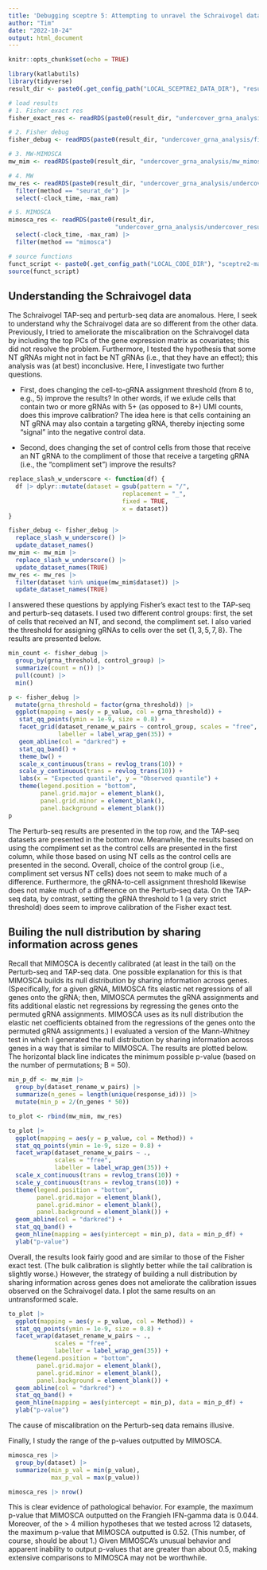 ```yaml
---
title: 'Debugging sceptre 5: Attempting to unravel the Schraivogel data'
author: "Tim"
date: "2022-10-24"
output: html_document
---
```


```r
knitr::opts_chunk$set(echo = TRUE)
```

```r
library(katlabutils)
library(tidyverse)
result_dir <- paste0(.get_config_path("LOCAL_SCEPTRE2_DATA_DIR"), "results/")

# load results
# 1. Fisher exact res
fisher_exact_res <- readRDS(paste0(result_dir, "undercover_grna_analysis/fisher_exact_1.rds"))

# 2. Fisher debug
fisher_debug <- readRDS(paste0(result_dir, "undercover_grna_analysis/fisher_debug.rds"))

# 3. MW-MIMOSCA
mw_mim <- readRDS(paste0(result_dir, "undercover_grna_analysis/mw_mimosca_1.rds"))

# 4. MW
mw_res <- readRDS(paste0(result_dir, "undercover_grna_analysis/undercover_result_grp_size_1.rds")) |>
  filter(method == "seurat_de") |>
  select(-clock_time, -max_ram)

# 5. MIMOSCA
mimosca_res <- readRDS(paste0(result_dir,
                              "undercover_grna_analysis/undercover_result_grp_size_1.rds")) |>
  select(-clock_time, -max_ram) |>
  filter(method == "mimosca")

# source functions
funct_script <- paste0(.get_config_path("LOCAL_CODE_DIR"), "sceptre2-manuscript/writeups/undercover_results_eda/analyze_undercover_results_plot_functs.R")
source(funct_script)
```

## Understanding the Schraivogel data

The Schraivogel TAP-seq and perturb-seq data are anomalous. Here, I seek to understand why the Schraivogel data are so different from the other data. Previously, I tried to ameliorate the miscalibration on the Schraivogel data by including the top PCs of the gene expression matrix as covariates; this did not resolve the problem. Furthermore, I tested the hypothesis that some NT gRNAs might not in fact be NT gRNAs (i.e., that they have an effect); this analysis was (at best) inconclusive. Here, I investigate two further questions.

- First, does changing the cell-to-gRNA assignment threshold (from 8 to, e.g., 5) improve the results? In other words, if we exlude cells that contain two or more gRNAs with 5+ (as opposed to 8+) UMI counts, does this improve calibration? The idea here is that cells containing an NT gRNA may also contain a targeting gRNA, thereby injecting some "signal" into the negative control data.

- Second, does changing the set of control cells from those that receive an NT gRNA to the compliment of those that receive a targeting gRNA (i.e., the "compliment set") improve the results?

```r
replace_slash_w_underscore <- function(df) {
  df |> dplyr::mutate(dataset = gsub(pattern = "/",
                                replacement = "_",
                                fixed = TRUE,
                                x = dataset))
}

fisher_debug <- fisher_debug |>
  replace_slash_w_underscore() |>
  update_dataset_names()
mw_mim <- mw_mim |>
  replace_slash_w_underscore() |>
  update_dataset_names(TRUE)
mw_res <- mw_res |>
  filter(dataset %in% unique(mw_mim$dataset)) |>
  update_dataset_names(TRUE)
```

I answered these questions by applying Fisher's exact test to the TAP-seq and perturb-seq datasets. I used two different control groups: first, the set of cells that received an NT, and second, the compliment set. I also varied the threshold for assigning gRNAs to cells over the set $\{1, 3, 5, 7, 8\}$. The results are presented below.

```r
min_count <- fisher_debug |>
  group_by(grna_threshold, control_group) |>
  summarize(count = n()) |>
  pull(count) |>
  min()

p <- fisher_debug |>
  mutate(grna_threshold = factor(grna_threshold)) |>
  ggplot(mapping = aes(y = p_value, col = grna_threshold)) +
   stat_qq_points(ymin = 1e-9, size = 0.8) +
   facet_grid(dataset_rename_w_pairs ~ control_group, scales = "free",
              labeller = label_wrap_gen(35)) +
   geom_abline(col = "darkred") +
   stat_qq_band() +
   theme_bw() +
   scale_x_continuous(trans = revlog_trans(10)) +
   scale_y_continuous(trans = revlog_trans(10)) +
   labs(x = "Expected quantile", y = "Observed quantile") +
   theme(legend.position = "bottom",
         panel.grid.major = element_blank(),
         panel.grid.minor = element_blank(),
         panel.background = element_blank())
p
```

The Perturb-seq results are presented in the top row, and the TAP-seq datasets are presented in the bottom row. Meanwhile, the results based on using the compliment set as the control cells are presented in the first column, while those based on using NT cells as the control cells are presented in the second. Overall, choice of the control group (i.e., compliment set versus NT cells) does not seem to make much of a difference. Furthermore, the gRNA-to-cell assignment threshold likewise does not make much of a difference on the Perturb-seq data. On the TAP-seq data, by contrast, setting the gRNA threshold to 1 (a very strict threshold) does seem to improve calibration of the Fisher exact test.

## Builing the null distribution by sharing information across genes

Recall that MIMOSCA is decently calibrated (at least in the tail) on the Perturb-seq and TAP-seq data. One possible explanation for this is that MIMOSCA builds its null distribution by sharing information across genes. (Specifically, for a given gRNA, MIMOSCA fits elastic net regressions of all genes onto the gRNA; then, MIMOSCA permutes the gRNA assignments and fits additional elastic net regressions by regressing the genes onto the permuted gRNA assignments. MIMOSCA uses as its null distribution the elastic net coefficients obtained from the regressions of the genes onto the permuted gRNA assignments.) I evaluated a version of the Mann-Whitney test in which I generated the null distribution by sharing information across genes in a way that is similar to MIMOSCA. The results are plotted below. The horizontal black line indicates the minimum possible p-value (based on the number of permutations; B = 50).

```r
min_p_df <- mw_mim |>
  group_by(dataset_rename_w_pairs) |>
  summarize(n_genes = length(unique(response_id))) |>
  mutate(min_p = 2/(n_genes * 50))

to_plot <- rbind(mw_mim, mw_res)

to_plot |>
  ggplot(mapping = aes(y = p_value, col = Method)) +
  stat_qq_points(ymin = 1e-9, size = 0.8) +
  facet_wrap(dataset_rename_w_pairs ~ .,
             scales = "free",
             labeller = label_wrap_gen(35)) +
  scale_x_continuous(trans = revlog_trans(10)) +
  scale_y_continuous(trans = revlog_trans(10)) +
  theme(legend.position = "bottom",
        panel.grid.major = element_blank(),
        panel.grid.minor = element_blank(),
        panel.background = element_blank()) +
  geom_abline(col = "darkred") +
  stat_qq_band() +
  geom_hline(mapping = aes(yintercept = min_p), data = min_p_df) +
  ylab("p-value")
```

Overall, the results look fairly good and are similar to those of the Fisher exact test. (The bulk calibration is slightly better while the tail calibration is slightly worse.) However, the strategy of building a null distribution by sharing information across genes does not ameliorate the calibration issues observed on the Schraivogel data. I plot the same results on an untransformed scale.

```r
to_plot |>
  ggplot(mapping = aes(y = p_value, col = Method)) +
  stat_qq_points(ymin = 1e-9, size = 0.8) +
  facet_wrap(dataset_rename_w_pairs ~ .,
             scales = "free",
             labeller = label_wrap_gen(35)) +
  theme(legend.position = "bottom",
        panel.grid.major = element_blank(),
        panel.grid.minor = element_blank(),
        panel.background = element_blank()) +
  geom_abline(col = "darkred") +
  stat_qq_band() +
  geom_hline(mapping = aes(yintercept = min_p), data = min_p_df) +
  ylab("p-value")
```

The cause of miscalibration on the Perturb-seq data remains illusive.

Finally, I study the range of the p-values outputted by MIMOSCA.

```r
mimosca_res |>
  group_by(dataset) |>
  summarize(min_p_val = min(p_value),
            max_p_val = max(p_value))

mimosca_res |> nrow()
```

This is clear evidence of pathological behavior. For example, the maximum p-value that MIMOSCA outputted on the Frangieh IFN-gamma data is 0.044. Moreover, of the > 4 million hypotheses that we tested across 12 datasets, the maximum p-value that MIMOSCA outputted is 0.52. (This number, of course, should be about 1.) Given MIMOSCA's unusual behavior and apparent inability to output p-values that are greater than about 0.5, making extensive comparisons to MIMOSCA may not be worthwhile.
